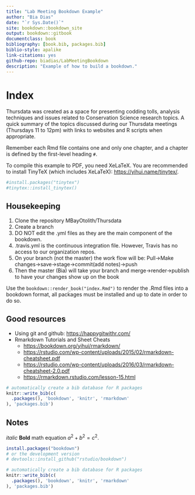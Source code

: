 ```yaml
--- 
title: "Lab Meeting Bookdown Example"
author: "Bia Dias"
date: "`r Sys.Date()`"
site: bookdown::bookdown_site
output: bookdown::gitbook
documentclass: book
bibliography: [book.bib, packages.bib]
biblio-style: apalike
link-citations: yes
github-repo: biadias/LabMeetingBookdown
description: "Example of how to build a bookdown."
---
```


# Index

Thursdata was created as a space for presenting codding tolls, analysis techniques and issues related to Conservation Science research topics. 
A quick summary of the topics discussed during our Thursdata meetings (Thursdays 11 to 12pm) with links to websites and R scripts when appropriate.


Remember each Rmd file contains one and only one chapter, and a chapter is defined by the first-level heading `#`.

To compile this example to PDF, you need XeLaTeX. You are recommended to install TinyTeX (which includes XeLaTeX):
<https://yihui.name/tinytex/>.

 
```r

#install.packages("tinytex")
#tinytex::install_tinytex()

```

## Housekeeping

(@) Clone the repository MBayOtolith/Thursdata
(@) Create a branch
(@) DO NOT edit the .yml files as they are the main component of the bookdown. 
(@) .travis.yml is the continuous integration file. However, Travis has no access to our organization repos.
(@) On your branch (not the master) the work flow will be: Pull->Make changes->save->stage->commit(add notes)->push
(@) Then the master (Bia) will take your branch and merge->render->publish to have your changes show up on the book


Use the `bookdown::render_book("index.Rmd")` to render the .Rmd files into a bookdown format, all packages must be installed and up to date in order to do so. 


## Good resources

* Using git and github: <https://happygitwithr.com/>
* Rmarkdown Tutorials and Sheet Cheats
  + <https://bookdown.org/yihui/rmarkdown/>
  + <https://rstudio.com/wp-content/uploads/2015/02/rmarkdown-cheatsheet.pdf>
  + <https://rstudio.com/wp-content/uploads/2016/03/rmarkdown-cheatsheet-2.0.pdf>
  + <https://rmarkdown.rstudio.com/lesson-15.html>


 
```r
# automatically create a bib database for R packages
knitr::write_bib(c(
  .packages(), 'bookdown', 'knitr', 'rmarkdown'
), 'packages.bib')
```

## Notes

_italic_
**Bold**
math equation $a^2 + b^2 = c^2$.

```r
install.packages("bookdown")
# or the development version
# devtools::install_github("rstudio/bookdown")
```


```r
# automatically create a bib database for R packages
knitr::write_bib(c(
  .packages(), 'bookdown', 'knitr', 'rmarkdown'
), 'packages.bib')
```
